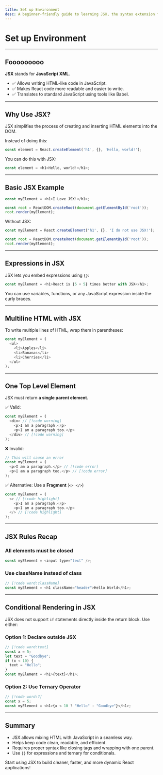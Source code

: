 ```yaml
---
title: Set up Environment
desc: A beginner-friendly guide to learning JSX, the syntax extension for JavaScript that makes writing React applications easier and cleaner.
---
```


# Set up Environment

---

## Fooooooooo

**JSX** stands for **JavaScript XML**.

- ✅ Allows writing HTML-like code in JavaScript.
- ✅ Makes React code more readable and easier to write.
- ✅ Translates to standard JavaScript using tools like Babel.

---

## Why Use JSX?

JSX simplifies the process of creating and inserting HTML elements into the DOM.

Instead of doing this:
```js
const element = React.createElement('h1', {}, 'Hello, world!');
```

You can do this with JSX:
```js 
const element = <h1>Hello, world!</h1>;
```

---

## Basic JSX Example

```js
const myElement = <h1>I Love JSX!</h1>;

const root = ReactDOM.createRoot(document.getElementById('root'));
root.render(myElement);
```

Without JSX:
```js
const myElement = React.createElement('h1', {}, 'I do not use JSX!');

const root = ReactDOM.createRoot(document.getElementById('root'));
root.render(myElement);
```

---

## Expressions in JSX

JSX lets you embed expressions using `{}`:

```js
const myElement = <h1>React is {5 + 5} times better with JSX</h1>;
```

You can use variables, functions, or any JavaScript expression inside the curly braces.

---

## Multiline HTML with JSX

To write multiple lines of HTML, wrap them in parentheses:
```js 
const myElement = (
  <ul>
    <li>Apples</li>
    <li>Bananas</li>
    <li>Cherries</li>
  </ul> 
);
```

---

## One Top Level Element

JSX must return **a single parent element**.

✅ Valid:
```js
const myElement = (
  <div> // [!code warning]
    <p>I am a paragraph.</p>
    <p>I am a paragraph too.</p>
  </div> // [!code warning]
);
```

❌ Invalid:
```js
// This will cause an error
const myElement = (
  <p>I am a paragraph.</p> // [!code error]
  <p>I am a paragraph too.</p> // [!code error]
);
```

✅ Alternative: Use a **Fragment** (`<> </>`)
```js
const myElement = (
  <> // [!code highlight]
    <p>I am a paragraph.</p>
    <p>I am a paragraph too.</p>
  </> // [!code highlight]
);
```

---

## JSX Rules Recap

### All elements must be closed
```js
const myElement = <input type="text" />;
```

### Use className instead of class
```js
// [!code word:className]
const myElement = <h1 className="header">Hello World</h1>;
```

---

## Conditional Rendering in JSX

JSX does not support `if` statements directly inside the return block. Use either:

### Option 1: Declare outside JSX
```js
// [!code word:text]
const x = 5;
let text = "Goodbye";
if (x < 10) {
  text = "Hello";
}
const myElement = <h1>{text}</h1>;
```

### Option 2: Use Ternary Operator
```js
// [!code word:?]
const x = 5;
const myElement = <h1>{x < 10 ? "Hello" : "Goodbye"}</h1>;
```

---

## Summary

- JSX allows mixing HTML with JavaScript in a seamless way.
- Helps keep code clean, readable, and efficient.
- Requires proper syntax like closing tags and wrapping with one parent.
- Use `{}` for expressions and ternary for conditionals.

Start using JSX to build cleaner, faster, and more dynamic React applications!

